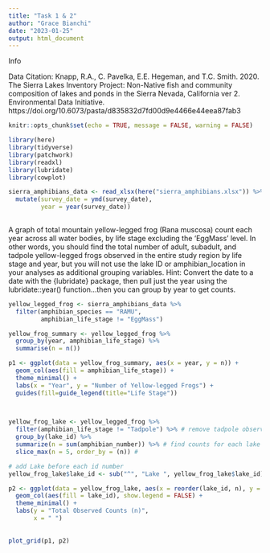 ```yaml
---
title: "Task 1 & 2"
author: "Grace Bianchi"
date: "2023-01-25"
output: html_document
---
```


Info

Data Citation:  Knapp, R.A., C. Pavelka, E.E. Hegeman, and T.C. Smith. 2020. The Sierra Lakes Inventory Project: Non-Native fish and community composition of lakes and ponds in the Sierra Nevada, California ver 2. Environmental Data Initiative. https://doi.org/10.6073/pasta/d835832d7fd00d9e4466e44eea87fab3

```r
knitr::opts_chunk$set(echo = TRUE, message = FALSE, warning = FALSE)

library(here)
library(tidyverse)
library(patchwork)
library(readxl)
library(lubridate)
library(cowplot)

```

```r
sierra_amphibians_data <- read_xlsx(here("sierra_amphibians.xlsx")) %>% 
  mutate(survey_date = ymd(survey_date),
         year = year(survey_date))
  
```

A graph of total mountain yellow-legged frog (Rana muscosa) count each year across all water bodies, by life stage excluding the ‘EggMass’ level. In other words, you should find the total number of adult, subadult, and tadpole yellow-legged frogs observed in the entire study region by life stage and year, but you will not use the lake ID or amphibian_location in your analyses as additional grouping variables. Hint: Convert the date to a date with the {lubridate} package, then pull just the year using the lubridate::year() function...then you can group by year to get counts. 

```r
yellow_legged_frog <- sierra_amphibians_data %>% 
  filter(amphibian_species == "RAMU",
         amphibian_life_stage != "EggMass")

yellow_frog_summary <- yellow_legged_frog %>% 
  group_by(year, amphibian_life_stage) %>% 
  summarise(n = n())

p1 <- ggplot(data = yellow_frog_summary, aes(x = year, y = n)) +
  geom_col(aes(fill = amphibian_life_stage)) +
  theme_minimal() +
  labs(x = "Year", y = "Number of Yellow-legged Frogs") +
  guides(fill=guide_legend(title="Life Stage"))

  
```

```r

yellow_frog_lake <- yellow_legged_frog %>% 
  filter(amphibian_life_stage != "Tadpole") %>% # remove tadpole observations
  group_by(lake_id) %>% 
  summarize(n = sum(amphibian_number)) %>% # find counts for each lake
  slice_max(n = 5, order_by = (n)) # 

# add Lake before each id number
yellow_frog_lake$lake_id <- sub("^", "Lake ", yellow_frog_lake$lake_id) 

p2 <- ggplot(data = yellow_frog_lake, aes(x = reorder(lake_id, n), y = n)) +
  geom_col(aes(fill = lake_id), show.legend = FALSE) +
  theme_minimal() +
  labs(y = "Total Observed Counts (n)",
       x = " ")
  
  
plot_grid(p1, p2)
```


